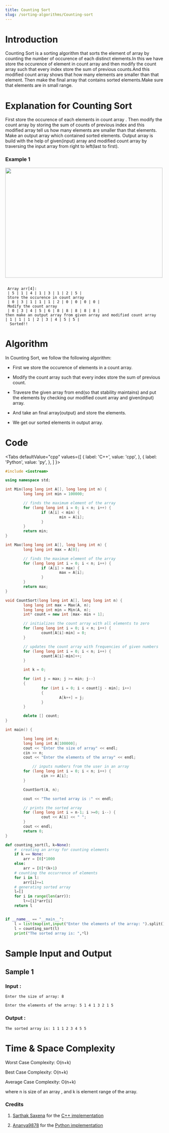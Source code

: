```yaml
---
title: Counting Sort
slug: /sorting-algorithms/Counting-sort
---
```


# Introduction

Counting Sort is a sorting algorithm that sorts the element of array by counting the number of occurence of each distinct elements.In this we have store the occurence of element in count array and then modify the count array such that every index store the sum of previous counts.And this modified count array shows that how many elements are smaller than that element. Then make the final array that contains sorted elements.Make sure that elements are in small range.

# Explanation for Counting Sort
First store the occurence of each elements in count array . Then modify the count array by storing the sum of counts of previous index and this modified array tell us how many elements are smaller than that elements. Make an output array which contained sorted elements. Output array is build with the help of given(input) array and modified count array by traversing the input array from right to left(last to first).

### Example 1

<img src="https://i.imgur.com/2TkzRQz.png" width="500" height="350"/>

```

 Array arr[4]:        
 | 5 | 1 | 4 | 1 | 3 | 1 | 2 | 5 |                               
 Store the occurence in count array
 | 0 | 3 | 1 | 1 | 1 | 2 | 0 | 0 | 0 | 0 |
 Modify the count array
 | 0 | 3 | 4 | 5 | 6 | 8 | 8 | 8 | 8 | 8 |
then make an output array from given array and modified count array
| 1 | 1 | 1 | 2 | 3 | 4 | 5 | 5 |
  Sorted!! 

```
# Algorithm

In Counting Sort, we follow the following algorithm:

* First we store the occurence of elements in a count array.

* Modify the count array such that every index store the sum of previous count.

* Travesre the given array from end(so that stability maintains) and put the elements by checking our modified count array and given(input) array.

* And take an final array(output) and store the elements.

* We get our sorted elements in output array.

# Code


<Tabs
  defaultValue="cpp"
  values={[
    { label: 'C++', value: 'cpp', },
    { label: 'Python', value: 'py', },
  ]
}>
<TabItem value="cpp">

```cpp
#include <iostream>

using namespace std;

int Min(long long int A[], long long int n) {
        long long int min = 100000;

        // finds the maximum element of the array
        for (long long int i = 0; i < n; i++) {
                if (A[i] < min) {
                        min = A[i];
                }
        }
        return min;
}

int Max(long long int A[], long long int n) {
        long long int max = A[0];

        // finds the maximum element of the array
        for (long long int i = 0; i < n; i++) {
                if (A[i] > max) {
                        max = A[i];
                }
        }
        return max;
}

void CountSort(long long int A[], long long int n) {
        long long int max = Max(A, n);
        long long int min = Min(A, n);
        int* count = new int [max- min + 1];

        // initializes the count array with all elements to zero
        for (long long int i = 0; i < n; i++) {
                count[A[i]-min] = 0;
        }

        // updates the count array with frequencies of given numbers
        for (long long int i = 0; i < n; i++) {
                count[A[i]-min]++;
        }

        int k = 0;

        for (int j = max; j >= min; j--)
        {
                for (int i = 0; i < count[j - min]; i++)
                {
                        A[k++] = j;
                }
        }

        delete [] count;
}

int main() {

        long long int n;
        long long int A[100000];
        cout << "Enter the size of array" << endl;
        cin >> n;
        cout << "Enter the elements of the array" << endl;

            // inputs numbers from the user in an array
        for (long long int i = 0; i < n; i++) {
                cin >> A[i];
        }

        CountSort(A, n);

        cout << "The sorted array is :" << endl;

        // prints the sorted array
        for (long long int i = n-1; i >=0; i--) {
                cout << A[i] << " ";
        }
        cout << endl;
        return 0;
}

```
</TabItem>

<TabItem value="py">

```python   
def counting_sort(l, k=None):
    #  creating an array for counting elements
    if k == None:
        arr = [0]*1000
    else:
        arr = [0]*(k+1)
    # counting the occurrence of elements
    for i in l:
        arr[i]+=1
    # generating sorted array
    l=[]
    for i in range(len(arr)):
        l+=[i]*arr[i]
    return l


if __name__ == "__main__":
    l = list(map(int,input("Enter the elements of the array: ").split()))
    l = counting_sort(l)
    print("The sorted array is: ",*l)


```
</TabItem>
</Tabs>

# Sample Input and Output


## Sample 1 

### Input :

```
Enter the size of array: 8

Enter the elements of the array: 5 1 4 1 3 2 1 5
```
### Output :

```
The sorted array is: 1 1 1 2 3 4 5 5
```

# Time & Space Complexity
 
Worst Case Complexity: O(n+k)

Best Case Complexity: O(n+k)

Average Case Complexity: O(n+k)

where n is size of an array , and k is element range of the array.

### Credits
1. [Sarthak Saxena](https://github.com/Sarthak-9) for the [C++ implementation](https://github.com/TesseractCoding/NeoAlgo/blob/master/C-Plus-Plus/sort/counting_sort)

2. [Ananya9878](https://github.com/Ananya9878) for the [Python implementation](https://github.com/TesseractCoding/NeoAlgo/blob/master/Python/sort/Counting_Sort.py)